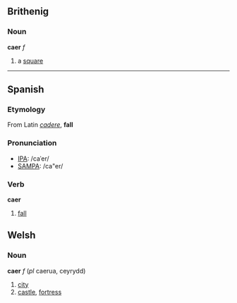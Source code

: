 ==Brithenig==

===Noun===
'''caer''' ''f''

#a [[square]]

----

==Spanish==

===Etymology===
From Latin ''[[cadere]]'', '''fall'''

===Pronunciation===
*[[w:IPA|IPA]]: /caˈer/
*[[w:SAMPA|SAMPA]]: /ca"er/

===Verb===
'''caer'''

# [[fall]]

==Welsh==
===Noun===
'''caer''' ''f'' (''pl'' caerua, ceyrydd)
# [[city]]
# [[castle]], [[fortress]]